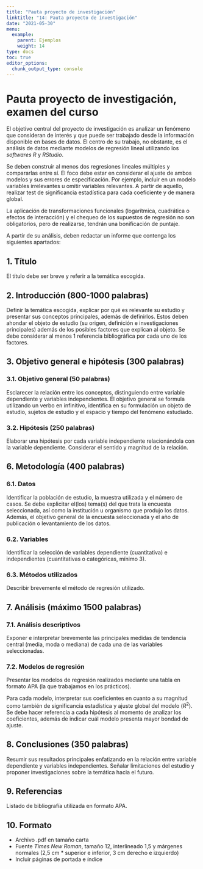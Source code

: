 ```yaml
---
title: "Pauta proyecto de investigación"
linktitle: "14: Pauta proyecto de investigación"
date: "2021-05-30"
menu:
  example:
    parent: Ejemplos
    weight: 14
type: docs
toc: true
editor_options: 
  chunk_output_type: console
---
```


# Pauta proyecto de investigación, examen del curso

El objetivo central del proyecto de investigación es analizar un fenómeno que consideran de interés y que puede ser trabajado desde la información disponible en bases de datos. El centro de su trabajo, no obstante, es el análisis de datos mediante modelos de regresión lineal utilizando los *softwares R* y *RStudio*.

Se deben construir al menos dos regresiones lineales múltiples y compararlas entre sí. El foco debe estar en considerar el ajuste de ambos modelos y sus errores de especificación. Por ejemplo, incluir en un modelo variables irrelevantes u omitir variables relevantes. A partir de aquello, realizar test de significancia estadística para cada coeficiente y de manera global.

La aplicación de transformaciones funcionales (logarítmica, cuadrática o efectos de interacción) y el chequeo de los supuestos de regresión no son obligatorios, pero de realizarse, tendrán una bonificación de puntaje.

A partir de su análisis, deben redactar un informe que contenga los siguientes apartados:

## 1. Título

El título debe ser breve y referir a la temática escogida.

## 2. Introducción (800-1000 palabras)

Definir la temática escogida, explicar por qué es relevante su estudio y presentar sus conceptos principales, además de definirlos. Estos deben ahondar el objeto de estudio (su origen, definición e investigaciones principales) además de los posibles factores que explican al objeto. Se debe considerar al menos 1 referencia bibliográfica por cada uno de los factores.

## 3. Objetivo general e hipótesis (300 palabras)

### 3.1. Objetivo general (50 palabras)

Esclarecer la relación entre los conceptos, distinguiendo entre variable dependiente y variables independientes. El objetivo general se formula utilizando un verbo en infinitivo, identifica en su formulación un objeto de estudio, sujetos de estudio y el espacio y tiempo del fenómeno estudiado.

### 3.2. Hipótesis (250 palabras)

Elaborar una hipótesis por cada variable independiente relacionándola con la variable dependiente. Considerar el sentido y magnitud de la relación.

## 6. Metodología (400 palabras)

### 6.1. Datos

Identificar la población de estudio, la muestra utilizada y el número de casos. Se debe explicitar el(los) tema(s) del que trata la encuesta seleccionada, así como la institución u organismo que produjo los datos. Además, el objetivo general de la encuesta seleccionada y el año de publicación o levantamiento de los datos.

### 6.2. Variables

Identificar la selección de variables dependiente (cuantitativa) e independientes (cuantitativas o categóricas, mínimo 3).

### 6.3. Métodos utilizados

Describir brevemente el método de regresión utilizado.

## 7. Análisis (máximo 1500 palabras)

### 7.1. Análisis descriptivos

Exponer e interpretar brevemente las principales medidas de tendencia central (media, moda o mediana) de cada una de las variables seleccionadas.

### 7.2. Modelos de regresión

Presentar los modelos de regresión realizados mediante una tabla en formato APA (la que trabajamos en los prácticos).

Para cada modelo, interpretar sus coeficientes en cuanto a su magnitud como también de significancia estadística y ajuste global del modelo ($R^2$). Se debe hacer referencia a cada hipótesis al momento de analizar los coeficientes, además de indicar cuál modelo presenta mayor bondad de ajuste.

## 8. Conclusiones (350 palabras)

Resumir sus resultados principales enfatizando en la relación entre variable dependiente y variables independientes. Señalar limitaciones del estudio y proponer investigaciones sobre la temática hacia el futuro.

## 9. Referencias

Listado de bibliografía utilizada en formato APA.

## 10. Formato

-   Archivo .pdf en tamaño carta
-   Fuente *Times New Roman*, tamaño 12, interlineado 1,5 y márgenes normales (2,5 cm \* superior e inferior, 3 cm derecho e izquierdo)
-   Incluir páginas de portada e índice
